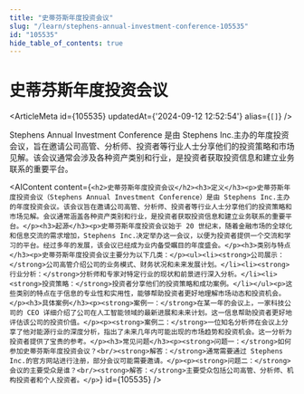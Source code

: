 ```yaml
---
title: "史蒂芬斯年度投资会议"
slug: "/learn/stephens-annual-investment-conference-105535"
id: "105535"
hide_table_of_contents: true
---
```



# 史蒂芬斯年度投资会议

<ArticleMeta id={105535} updatedAt={'2024-09-12 12:52:54'} alias={`[]`} />
<div className='border-solid border-b border-t-0 my-4 border-[var(--ifm-color-gray-300)]' />

Stephens Annual Investment Conference 是由 Stephens Inc.主办的年度投资会议，旨在邀请公司高管、分析师、投资者等行业人士分享他们的投资策略和市场见解。该会议通常会涉及各种资产类别和行业，是投资者获取投资信息和建立业务联系的重要平台。

<AIContent content={`<h2>史蒂芬斯年度投资会议</h2><h3>定义</h3><p>史蒂芬斯年度投资会议（Stephens Annual Investment Conference）是由 Stephens Inc.主办的年度投资会议。该会议旨在邀请公司高管、分析师、投资者等行业人士分享他们的投资策略和市场见解。会议通常涵盖各种资产类别和行业，是投资者获取投资信息和建立业务联系的重要平台。</p><h3>起源</h3><p>史蒂芬斯年度投资会议始于 20 世纪末，随着金融市场的全球化和信息交流的需求增加，Stephens Inc.决定举办这一会议，以便为投资者提供一个交流和学习的平台。经过多年的发展，该会议已经成为业内备受瞩目的年度盛会。</p><h3>类别与特点</h3><p>史蒂芬斯年度投资会议主要分为以下几类：</p><ul><li><strong>公司展示：</strong>公司高管介绍公司的业务模式、财务状况和未来发展计划。</li><li><strong>行业分析：</strong>分析师和专家对特定行业的现状和前景进行深入分析。</li><li><strong>投资策略：</strong>投资者分享他们的投资策略和成功案例。</li></ul><p>这些类别的特点在于信息的专业性和实用性，能够帮助投资者更好地理解市场动态和投资机会。</p><h3>具体案例</h3><p><strong>案例一：</strong>在某一年的会议上，一家科技公司的 CEO 详细介绍了公司在人工智能领域的最新进展和未来计划。这一信息帮助投资者更好地评估该公司的投资价值。</p><p><strong>案例二：</strong>一位知名分析师在会议上分享了他对能源行业的深度分析，指出了未来几年内可能出现的市场趋势和投资机会。这一分析为投资者提供了宝贵的参考。</p><h3>常见问题</h3><p><strong>问题一：</strong>如何参加史蒂芬斯年度投资会议？<br/><strong>解答：</strong>通常需要通过 Stephens Inc.的官方网站进行注册，部分会议可能需要邀请。</p><p><strong>问题二：</strong>会议的主要受众是谁？<br/><strong>解答：</strong>主要受众包括公司高管、分析师、机构投资者和个人投资者。</p>`} id={105535} />
